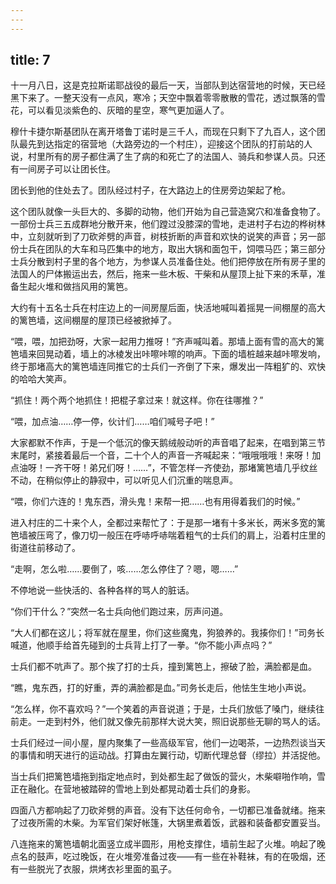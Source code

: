 ```yaml
---
---
---
```

title: 7
---





十一月八日，这是克拉斯诺耶战役的最后一天，当部队到达宿营地的时候，天已经黑下来了。一整天没有一点风，寒冷；天空中飘着零零散散的雪花，透过飘落的雪花，可以看见淡紫色的、灰暗的星空，寒气更加逼人了。

穆什卡捷尔斯基团队在离开塔鲁丁诺时是三千人，而现在只剩下了九百人，这个团队最先到达指定的宿营地（大路旁边的一个村庄），迎接这个团队的打前站的人说，村里所有的房子都住满了生了病的和死亡了的法国人、骑兵和参谋人员。只还有一间房子可以让团长住。

团长到他的住处去了。团队经过村子，在大路边上的住房旁边架起了枪。

这个团队就像一头巨大的、多脚的动物，他们开始为自己营造窝穴和准备食物了。一部份士兵三五成群地分散开来，他们蹚过没膝深的雪地，走进村子右边的桦树林中，立刻就听到了刀砍斧劈的声音，树枝折断的声音和欢快的说笑的声音；另一部份士兵在团队的大车和马匹集中的地方，取出大锅和面包干，饲喂马匹；第三部分士兵分散到村子里的各个地方，为参谋人员准备住处。他们把停放在所有房子里的法国人的尸体搬运出去，然后，拖来一些木板、干柴和从屋顶上扯下来的禾草，准备生起火堆和做挡风用的篱笆。

大约有十五名士兵在村庄边上的一间房屋后面，快活地喊叫着摇晃一间棚屋的高大的篱笆墙，这间棚屋的屋顶已经被掀掉了。

“喂，喂，加把劲呀，大家一起用力推呀！”齐声喊叫着。那墙上面有雪的高大的篱笆墙来回晃动着，墙上的冰棱发出咔嚓咔嚓的响声。下面的墙桩越来越咔嚓发响，终于那堵高大的篱笆墙连同推它的士兵们一齐倒了下来，爆发出一阵粗犷的、欢快的哈哈大笑声。

“抓住！两个两个地抓住！把棍子拿过来！就这样。你在往哪推？”

“喂，加点油……停一停，伙计们……咱们喊号子吧！”

大家都默不作声，于是一个低沉的像天鹅绒般动听的声音唱了起来，在唱到第三节末尾时，紧接着最后一个音，二十个人的声音一齐喊起来：“哦哦哦哦！来呀！加点油呀！一齐干呀！弟兄们呀！……”，不管怎样一齐使劲，那堵篱笆墙几乎纹丝不动，在稍似停止的静寂中，可以听见人们沉重的喘息声。

“喂，你们六连的！鬼东西，滑头鬼！来帮一把……也有用得着我们的时候。”

进入村庄的二十来个人，全都过来帮忙了：于是那一堵有十多米长，两米多宽的篱笆墙被压弯了，像刀切一般压在呼哧呼哧喘着粗气的士兵们的肩上，沿着村庄里的街道往前移动了。

“走啊，怎么啦……要倒了，咳……怎么停住了？嗯，嗯……”

不停地说一些快活的、各种各样的骂人的脏话。

“你们干什么？”突然一名士兵向他们跑过来，厉声问道。

“大人们都在这儿；将军就在屋里，你们这些魔鬼，狗狼养的。我揍你们！”司务长喊道，他顺手给首先碰到的士兵背上打了一拳。“你不能小声点吗？”

士兵们都不吭声了。那个挨了打的士兵，撞到篱笆上，擦破了脸，满脸都是血。

“瞧，鬼东西，打的好重，弄的满脸都是血。”司务长走后，他怯生生地小声说。

“怎么样，你不喜欢吗？”一个笑着的声音说道；于是，士兵们放低了嗓门，继续往前走。一走到村外，他们就又像先前那样大说大笑，照旧说那些无聊的骂人的话。

士兵们经过一间小屋，屋内聚集了一些高级军官，他们一边喝茶，一边热烈谈当天的事情和明天进行的运动战。打算由左翼行动，切断代理总督（缪拉）并活捉他。

当士兵们把篱笆墙拖到指定地点时，到处都生起了做饭的营火，木柴噼啪作响，雪正在融化。在营地被踏碎的雪地上到处都晃动着士兵们的身影。

四面八方都响起了刀砍斧劈的声音。没有下达任何命令，一切都已准备就绪。拖来了过夜所需的木柴。为军官们架好帐篷，大锅里煮着饭，武器和装备都安置妥当。

八连拖来的篱笆墙朝北面竖立成半圆形，用枪支撑住，墙前生起了火堆。响起了晚点名的鼓声，吃过晚饭，在火堆旁准备过夜——有一些在补鞋袜，有的在吸烟，还有一些脱光了衣服，烘烤衣衫里面的虱子。